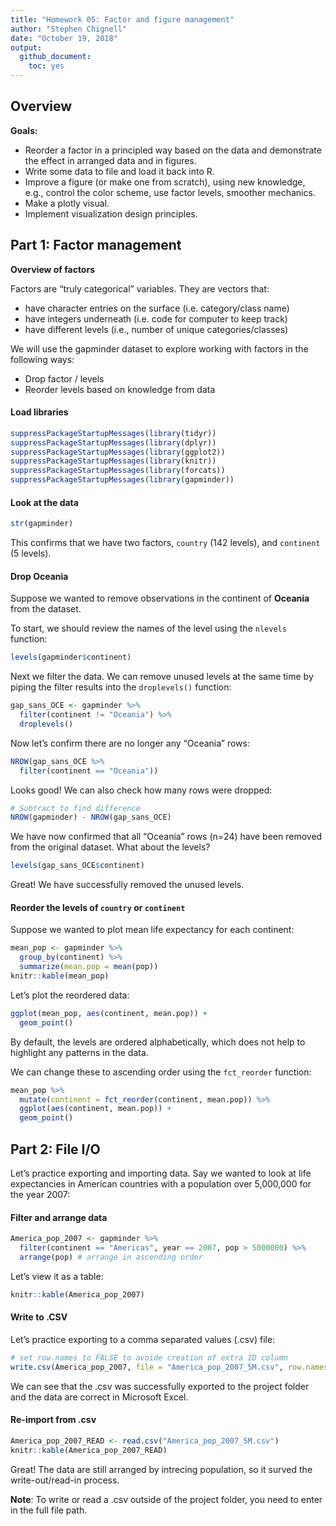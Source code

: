 ```yaml
---
title: "Homework 05: Factor and figure management"
author: "Stephen Chignell"
date: "October 19, 2018"
output:
  github_document:
    toc: yes
---
```


## Overview

**Goals:**

- Reorder a factor in a principled way based on the data and demonstrate the effect in arranged data and in figures.
- Write some data to file and load it back into R.
- Improve a figure (or make one from scratch), using new knowledge, e.g., control the color scheme, use factor levels, smoother mechanics.
- Make a plotly visual.
- Implement visualization design principles.


## Part 1: Factor management

**Overview of factors**

Factors are “truly categorical” variables. They are vectors that:

- have character entries on the surface (i.e. category/class name)
- have integers underneath (i.e. code for computer to keep track)
- have different levels (i.e., number of unique categories/classes)

We will use the gapminder dataset to explore working with factors in the following ways:

- Drop factor / levels
- Reorder levels based on knowledge from data


#### Load libraries

```r
suppressPackageStartupMessages(library(tidyr))
suppressPackageStartupMessages(library(dplyr))
suppressPackageStartupMessages(library(ggplot2))
suppressPackageStartupMessages(library(knitr))
suppressPackageStartupMessages(library(forcats))
suppressPackageStartupMessages(library(gapminder))
```

#### Look at the data

```r
str(gapminder)
```

This confirms that we have two factors, `country` (142 levels), and `continent` (5 levels).


#### Drop Oceania

Suppose we wanted to remove observations in the continent of **Oceania** from the dataset. 

To start, we should review the names of the level using the `nlevels` function:

```r
levels(gapminder$continent)
```

Next we filter the data. We can remove unused levels at the same time by piping the filter results into the `droplevels()` function:

```r
gap_sans_OCE <- gapminder %>% 
  filter(continent != "Oceania") %>% 
  droplevels()
```

Now let's confirm there are no longer any "Oceania" rows:
```r
NROW(gap_sans_OCE %>% 
  filter(continent == "Oceania"))
```

Looks good! We can also check how many rows were dropped:
```r
# Subtract to find difference
NROW(gapminder) - NROW(gap_sans_OCE)
```

We have now confirmed that all "Oceania" rows (n=24) have been removed from the original dataset. What about the levels?

```r
levels(gap_sans_OCE$continent)
```

Great! We have successfully removed the unused levels.

#### Reorder the levels of `country` or `continent`


Suppose we wanted to plot mean life expectancy for each continent:


```r
mean_pop <- gapminder %>%
  group_by(continent) %>% 
  summarize(mean.pop = mean(pop)) 
knitr::kable(mean_pop)
```

Let's plot the reordered data:
```r
ggplot(mean_pop, aes(continent, mean.pop)) + 
  geom_point()
```

By default, the levels are ordered alphabetically, which does not help to highlight any patterns in the data. 

We can change these to ascending order using the `fct_reorder` function:

```r
mean_pop %>%
  mutate(continent = fct_reorder(continent, mean.pop)) %>% 
  ggplot(aes(continent, mean.pop)) + 
  geom_point()
```

## Part 2: File I/O

Let's practice exporting and importing data. Say we wanted to look at life expectancies in American countries with a population over 5,000,000 for the year 2007:

#### Filter and arrange data
```r
America_pop_2007 <- gapminder %>%
  filter(continent == "Americas", year == 2007, pop > 5000000) %>%
  arrange(pop) # arrange in ascending order
```

Let's view it as a table:
```r
knitr::kable(America_pop_2007)
```

#### Write to .CSV
Let's practice exporting to a comma separated values (.csv) file:
```r
# set row.names to FALSE to avoide creation of extra ID column
write.csv(America_pop_2007, file = "America_pop_2007_5M.csv", row.names = FALSE) 
```

We can see that the .csv was successfully exported to the project folder and the data are correct in Microsoft Excel. 

#### Re-import from .csv
```r
America_pop_2007_READ <- read.csv("America_pop_2007_5M.csv")
knitr::kable(America_pop_2007_READ)
```
Great! The data are still arranged by intrecing population, so it surved the write-out/read-in process. 

**Note**: To write or read a .csv outside of the project folder, you need to enter in the full file path.








